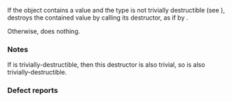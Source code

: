 {{cpp/utility/optional/title|~optional}}
{{cpp/utility/optional/navbar}}
{{ddcl|since=c++17|notes={{mark constexpr since c++20}}|
~optional();
}}

If the object contains a value and the type {{tt|T}} is not trivially destructible (see {{lc|std::is_trivially_destructible}}), destroys the contained value by calling its destructor, as if by {{c|value().T::~T()}}.

Otherwise, does nothing.

===Notes===
If {{tt|T}} is trivially-destructible, then this destructor is also trivial, so {{c|std::optional&lt;T&gt;}} is also trivially-destructible.

{{ftm begin}}
{{ftm|std=C++20|dr=20|value=202106L|__cpp_lib_optional|Fully {{c/core|constexpr}}}}
{{ftm end}}

===Defect reports===
{{dr list begin}}
{{dr list item|paper=P2231R1|std=C++20|before=the destructor was not {{c/core|constexpr}} while non-trivial destructors can be {{c/core|constexpr}} in C++20|after=made {{c/core|constexpr}}}}
{{dr list end}}

{{langlinks|es|ja|ru|zh}}